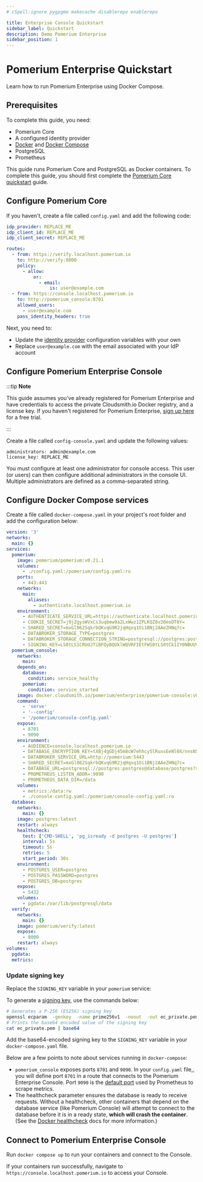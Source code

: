 ```yaml
---
# cSpell:ignore pygpgme makecache disablerepo enablerepo

title: Enterprise Console Quickstart
sidebar_label: Quickstart
description: Demo Pomerium Enterprise
sidebar_position: 1
---
```



# Pomerium Enterprise Quickstart

Learn how to run Pomerium Enterprise using Docker Compose.

## Prerequisites

To complete this guide, you need:

- Pomerium Core
- A configured identity provider
- [Docker](https://docs.docker.com/get-docker/) and [Docker Compose](https://docs.docker.com/compose/install/)
- PostgreSQL
- Prometheus

This guide runs Pomerium Core and PostgreSQL as Docker containers. To complete this guide, you should first complete the [Pomerium Core quickstart](/docs/quickstart) guide.

## Configure Pomerium Core

If you haven't, create a file called `config.yaml` and add the following code:

```yaml title="config.yaml"
idp_provider: REPLACE_ME
idp_client_id: REPLACE_ME
idp_client_secret: REPLACE_ME

routes:
  - from: https://verify.localhost.pomerium.io
    to: http://verify:8000
    policy:
      - allow:
          or:
            - email:
                is: user@example.com
  - from: https://console.localhost.pomerium.io
    to: http://pomerium_console:8701
    allowed_users:
      - user@example.com
    pass_identity_headers: true
```

Next, you need to:

- Update the [identity provider](/docs/identity-providers) configuration variables with your own
- Replace `user@example.com` with the email associated with your IdP account

## Configure Pomerium Enterprise Console

:::tip **Note**

This guide assumes you've already registered for Pomerium Enterprise and have credentials to access the private Cloudsmith.io Docker registry, and a license key. If you haven't registered for Pomerium Enterprise, [sign up here](https://www.pomerium.com/enterprise-sales/) for a free trial.

:::

Create a file called `config-console.yaml` and update the following values:

```title="console-config.yaml"
administrators: admin@example.com
license_key: REPLACE_ME
```

You must configure at least one administrator for console access. This user (or users) can then configure additional administrators in the console UI. Multiple administrators are defined as a comma-separated string.

## Configure Docker Compose services

Create a file called `docker-compose.yaml` in your project's root folder and add the configuration below:

```yaml title="docker-compose.yaml"
version: '3'
networks:
  main: {}
services:
  pomerium:
    image: pomerium/pomerium:v0.21.1
    volumes:
      - ./config.yaml:/pomerium/config.yaml:ro
    ports:
      - 443:443
    networks:
      main:
        aliases:
          - authenticate.localhost.pomerium.io
    environment:
      - AUTHENTICATE_SERVICE_URL=https://authenticate.localhost.pomerium.io
      - COOKIE_SECRET=j9jZgysWVxCs3uqbmw9a2LxWwz1ZPLKQZ8v20eoDT8Y=
      - SHARED_SECRET=mxGl062SqkrbQKvqG9R2jqHqxq1Oi1BNj2AAeZHNq7c=
      - DATABROKER_STORAGE_TYPE=postgres
      - DATABROKER_STORAGE_CONNECTION_STRING=postgresql://postgres:postgres@database/postgres?sslmode=disable
      - SIGNING_KEY=LS0tLS1CRUdJTiBFQyBQUklWQVRFIEtFWS0tLS0tCk1IY0NBUUVFSUc0R0N4bjlxaDBHRVZnV3VCM0VoRm51RlptZ2VkZXJsMEtLd0ZoRWo4Tk9vQW9HQ0NxR1NNNDkKQXdFSG9VUURRZ0FFMXFOWXNUMFpSZEVTS0djSXRqZFUxcGJZREVDTktRd2lNcmNHVFl6RUhLM1V5MnVoT1N3bgpXVGdWUHppTk4vcWozYXFJeSs3Sk55ZEFLVlo3bURPNGtnPT0KLS0tLS1FTkQgRUMgUFJJVkFURSBLRVktLS0tLQo=
  pomerium_console:
    networks:
      main:
    depends_on:
      database:
        condition: service_healthy
      pomerium:
        condition: service_started
    image: docker.cloudsmith.io/pomerium/enterprise/pomerium-console:v0.21.0
    command:
      - 'serve'
      - '--config'
      - '/pomerium/console-config.yaml'
    expose:
      - 8701
      - 9090
    environment:
      - AUDIENCE=console.localhost.pomerium.io
      - DATABASE_ENCRYPTION_KEY=tXBj4gGDj45m8cW7ehhcy5lRuxsEeNl0X/nnsN5YJPw=
      - DATABROKER_SERVICE_URL=http://pomerium:5443
      - SHARED_SECRET=mxGl062SqkrbQKvqG9R2jqHqxq1Oi1BNj2AAeZHNq7c=
      - DATABASE_URL=postgresql://postgres:postgres@database/postgres?sslmode=disable
      - PROMETHEUS_LISTEN_ADDR=:9090
      - PROMETHEUS_DATA_DIR=/data
    volumes:
      - metrics:/data:rw
      - ./console-config.yaml:/pomerium/console-config.yaml:ro
  database:
    networks:
      main: {}
    image: postgres:latest
    restart: always
    healthcheck:
      test: ['CMD-SHELL', 'pg_isready -d postgres -U postgres']
      interval: 5s
      timeout: 5s
      retries: 5
      start_period: 30s
    environment:
      - POSTGRES_USER=postgres
      - POSTGRES_PASSWORD=postgres
      - POSTGRES_DB=postgres
    expose:
      - 5432
    volumes:
      - pgdata:/var/lib/postgresql/data
  verify:
    networks:
      main: {}
    image: pomerium/verify:latest
    expose:
      - 8000
    restart: always
volumes:
  pgdata:
  metrics:
```

### Update signing key

Replace the `SIGNING_KEY` variable in your `pomerium` service:

To generate a [signing key](/docs/reference/signing-key), use the commands below:

```bash
# Generates a P-256 (ES256) signing key
openssl ecparam  -genkey  -name prime256v1  -noout  -out ec_private.pem
# Prints the base64 encoded value of the signing key
cat ec_private.pem | base64
```

Add the base64-encoded signing key to the `SIGNING_KEY` variable in your `docker-compose.yaml` file.

Below are a few points to note about services running in `docker-compose`:

- `pomerium_console` exposes ports `8701` and `9090`. In your `config.yaml` file,, you will define port `8701` in a route that connects to the Pomerium Enterprise Console. Port `9090` is the [default port](https://prometheus.io/docs/introduction/first_steps/#configuring-prometheus) used by Prometheus to scrape metrics.
- The healthcheck parameter ensures the database is ready to receive requests. Without a healthcheck, other containers that depend on the database service (like Pomerium Console) will attempt to connect to the database before it is in a ready state, **which will crash the container**. (See the [Docker healthcheck](https://docs.docker.com/engine/reference/builder/#healthcheck) docs for more information.)

## Connect to Pomerium Enterprise Console

Run `docker compose up` to run your containers and connect to the Console.

If your containers run successfully, navigate to `https://console.localhost.pomerium.io` to access your Console.
